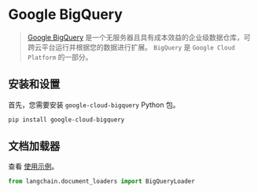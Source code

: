 # Google BigQuery

> [Google BigQuery](https://cloud.google.com/bigquery) 是一个无服务器且具有成本效益的企业级数据仓库，可跨云平台运行并根据您的数据进行扩展。
`BigQuery` 是 `Google Cloud Platform` 的一部分。

## 安装和设置

首先，您需要安装 `google-cloud-bigquery` Python 包。

```bash
pip install google-cloud-bigquery
```

## 文档加载器

查看 [使用示例](/docs/modules/data_connection/document_loaders/integrations/google_bigquery.html)。

```python
from langchain.document_loaders import BigQueryLoader
```
